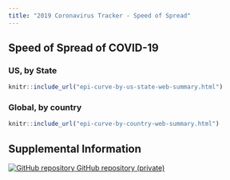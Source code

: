 ```yaml
---
title: "2019 Coronavirus Tracker - Speed of Spread"
---
```

<p id="disclaimer"></p>

## Speed of Spread of COVID-19 {.tabset .tabset-fade}

### US, by State 
<div class="speed-of-spread-page">

```r
knitr::include_url("epi-curve-by-us-state-web-summary.html")
```
</div>

### Global, by country
<div class="speed-of-spread-page">

```r
knitr::include_url("epi-curve-by-country-web-summary.html")
```
</div>


## Supplemental Information

<div class="container-frames">

<!-- Supplemental information: [html]() -->

<!-- Preprint: [download]() -->

<p>
  <a href="https://github.com/CEIDatUGA/ncov-data-summary" target="_blank">
    <img src="images/GitHub-Mark-64px.png" id="github-icon" alt="GitHub repository"/>
    GitHub repository (private)
  </a>
</p>

</div>